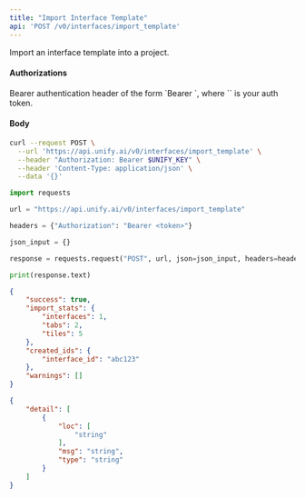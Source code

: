 ```yaml
---
title: "Import Interface Template"
api: 'POST /v0/interfaces/import_template'
---
```

Import an interface template into a project.

#### Authorizations

<ParamField header="Authorization" type="string" required="true">
  Bearer authentication header of the form `Bearer <token>`, where `<token>` is your auth token.
</ParamField>

#### Body

<ParamField body="project" type="string" required="true">

</ParamField>

<ParamField body="validate_first" type="boolean"  default="true">

</ParamField>

<ParamField body="auto_sanitize" type="boolean"  default="true">

</ParamField>

<ParamField body="overwrite_existing" type="boolean"  default="false">

</ParamField>

<ParamField body="template" type="object" required="true">

</ParamField>

<ParamField body="new_interface_name" type="string | null" >

</ParamField>

<RequestExample>

```bash cURL
curl --request POST \
  --url 'https://api.unify.ai/v0/interfaces/import_template' \
  --header "Authorization: Bearer $UNIFY_KEY" \
  --header 'Content-Type: application/json' \
  --data '{}'
```

```python Python
import requests

url = "https://api.unify.ai/v0/interfaces/import_template"

headers = {"Authorization": "Bearer <token>"}

json_input = {}

response = requests.request("POST", url, json=json_input, headers=headers)

print(response.text)
```

</RequestExample>
<ResponseExample>

```json 200
{
    "success": true,
    "import_stats": {
        "interfaces": 1,
        "tabs": 2,
        "tiles": 5
    },
    "created_ids": {
        "interface_id": "abc123"
    },
    "warnings": []
}
```

```json 422
{
    "detail": [
        {
            "loc": [
                "string"
            ],
            "msg": "string",
            "type": "string"
        }
    ]
}
```

</ResponseExample>
